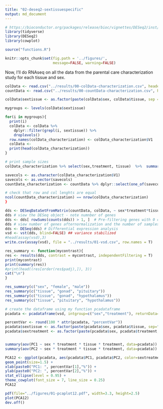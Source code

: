 ```yaml
---
title: "02-deseq2-sextissuespecific"
output: md_document
---
```

  
```r
# https://bioconductor.org/packages/release/bioc/vignettes/DESeq2/inst/doc/DESeq2.html
library(tidyverse)
library(DESeq2)
library(cowplot)

source("functions.R")

knitr::opts_chunk$set(fig.path = '../figures/',
                      message=FALSE, warning=FALSE)
```


Now, I'll do RNAseq on all the data from the parental care characterization study for each tissue and sex. 

```r
colData <- read.csv("../results/00-colData-characterization.csv", header = T, row.names = 1)
countData <- read.csv("../results/00-countData-characterization.csv", header = T, row.names = 1)
```

```r

colData$sextissue <- as.factor(paste(colData$sex, colData$tissue, sep = ""))

mygroups <- levels(colData$sextissue)

for(i in mygroups){
  print(i)
  colData <- colData %>%
    dplyr::filter(grepl(i, sextissue)) %>%
    droplevels()
  row.names(colData_characterization) <- colData_characterization$V1
  colData <- 
  print(head(colData_characterization))
}

# print sample sizes
colData_characterization %>% select(sex,treatment, tissue)  %>%  summary()

savecols <- as.character(colData_characterization$V1) 
savecols <- as.vector(savecols) 
countData_characterization <- countData %>% dplyr::select(one_of(savecols)) 

# check that row and col lenghts are equal
ncol(countData_characterization) == nrow(colData_characterization)
}
```




```r
dds <- DESeqDataSetFromMatrix(countData, colData, ~ sex*treatment*tissue)
dds # view the DESeq object - note numnber of genes
dds <- dds[ rowSums(counts(dds)) > 1, ]  # Pre-filtering genes with 0 counts
dds # view number of genes afternormalization and the number of samples
dds <- DESeq(dds) # Differential expression analysis
vsd <- vst(dds, blind=FALSE) ## variance stabilized
#head(assay(vsd),3)
write.csv(assay(vsd), file = "../results/01-vsd.csv", row.names = T)
```

```r
res_summary <- function(mycontrast){
res <- results(dds, contrast = mycontrast, independentFiltering = T)
print(mycontrast)
print(summary(res))
#print(head((res[order(res$padj),]), 3))
cat("\n")
}

res_summary(c("sex", "female", "male"))
res_summary(c("tissue", "gonad", "pituitary"))
res_summary(c("tissue", "gonad", "hypothalamus"))
res_summary(c("tissue", "pituitary", "hypothalamus"))
```

```r
# create the dataframe using my function pcadataframe
pcadata <- pcadataframe(vsd, intgroup=c("sex","treatment"), returnData=TRUE)

percentVar <- round(100 * attr(pcadata, "percentVar"))
pcadata$sextissue <- as.factor(paste(pcadata$sex, pcadata$tissue, sep="_"))
pcadata$sextreatment <- as.factor(paste(pcadata$sex, pcadata$treatment, sep="_"))


summary(aov(PC1 ~ sex * treatment * tissue * treatment, data=pcadata)) 
summary(aov(PC2 ~ sex * treatment * tissue * treatment, data=pcadata)) 

PCA12 <- ggplot(pcadata, aes(pcadata$PC1, pcadata$PC2, color=sextreatment, shape= tissue)) +
geom_point(size=1.5) +
xlab(paste0("PC1: ", percentVar[1],"%")) +
ylab(paste0("PC2: ", percentVar[2],"%")) +
stat_ellipse(level = 0.95) + 
theme_cowplot(font_size = 7, line_size = 0.25)  
PCA12

pdf(file="../figures/01-pcaplot12.pdf", width=3.3, height=2.5)
plot(PCA12)
dev.off()
```


